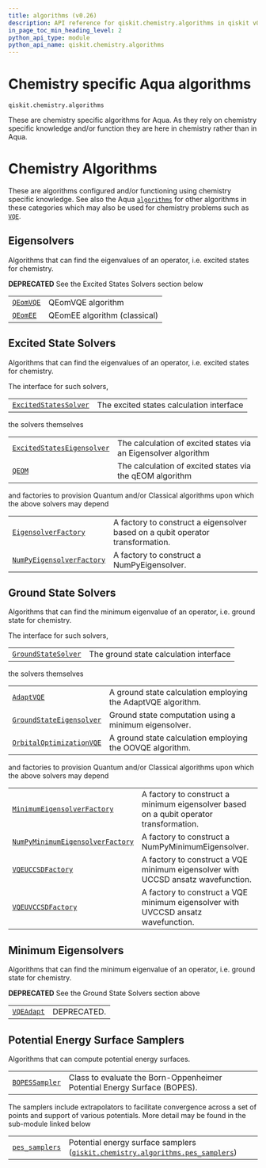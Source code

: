 ```yaml
---
title: algorithms (v0.26)
description: API reference for qiskit.chemistry.algorithms in qiskit v0.26
in_page_toc_min_heading_level: 2
python_api_type: module
python_api_name: qiskit.chemistry.algorithms
---
```


<span id="module-qiskit.chemistry.algorithms" />

<span id="qiskit-chemistry-algorithms" />

<span id="chemistry-specific-aqua-algorithms-qiskit-chemistry-algorithms" />

# Chemistry specific Aqua algorithms

`qiskit.chemistry.algorithms`

These are chemistry specific algorithms for Aqua. As they rely on chemistry specific knowledge and/or function they are here in chemistry rather than in Aqua.

# Chemistry Algorithms

These are algorithms configured and/or functioning using chemistry specific knowledge. See also the Aqua [`algorithms`](qiskit.aqua.algorithms#module-qiskit.aqua.algorithms "qiskit.aqua.algorithms") for other algorithms in these categories which may also be used for chemistry problems such as [`VQE`](qiskit.aqua.algorithms.VQE "qiskit.aqua.algorithms.VQE").

## Eigensolvers

Algorithms that can find the eigenvalues of an operator, i.e. excited states for chemistry.

**DEPRECATED** See the Excited States Solvers section below

|                                                                                        |                              |
| -------------------------------------------------------------------------------------- | ---------------------------- |
| [`QEomVQE`](qiskit.chemistry.algorithms.QEomVQE "qiskit.chemistry.algorithms.QEomVQE") | QEomVQE algorithm            |
| [`QEomEE`](qiskit.chemistry.algorithms.QEomEE "qiskit.chemistry.algorithms.QEomEE")    | QEomEE algorithm (classical) |

## Excited State Solvers

Algorithms that can find the eigenvalues of an operator, i.e. excited states for chemistry.

The interface for such solvers,

|                                                                                                                            |                                          |
| -------------------------------------------------------------------------------------------------------------------------- | ---------------------------------------- |
| [`ExcitedStatesSolver`](qiskit.chemistry.algorithms.ExcitedStatesSolver "qiskit.chemistry.algorithms.ExcitedStatesSolver") | The excited states calculation interface |

the solvers themselves

|                                                                                                                                           |                                                                |
| ----------------------------------------------------------------------------------------------------------------------------------------- | -------------------------------------------------------------- |
| [`ExcitedStatesEigensolver`](qiskit.chemistry.algorithms.ExcitedStatesEigensolver "qiskit.chemistry.algorithms.ExcitedStatesEigensolver") | The calculation of excited states via an Eigensolver algorithm |
| [`QEOM`](qiskit.chemistry.algorithms.QEOM "qiskit.chemistry.algorithms.QEOM")                                                             | The calculation of excited states via the qEOM algorithm       |

and factories to provision Quantum and/or Classical algorithms upon which the above solvers may depend

|                                                                                                                                        |                                                                                |
| -------------------------------------------------------------------------------------------------------------------------------------- | ------------------------------------------------------------------------------ |
| [`EigensolverFactory`](qiskit.chemistry.algorithms.EigensolverFactory "qiskit.chemistry.algorithms.EigensolverFactory")                | A factory to construct a eigensolver based on a qubit operator transformation. |
| [`NumPyEigensolverFactory`](qiskit.chemistry.algorithms.NumPyEigensolverFactory "qiskit.chemistry.algorithms.NumPyEigensolverFactory") | A factory to construct a NumPyEigensolver.                                     |

## Ground State Solvers

Algorithms that can find the minimum eigenvalue of an operator, i.e. ground state for chemistry.

The interface for such solvers,

|                                                                                                                      |                                        |
| -------------------------------------------------------------------------------------------------------------------- | -------------------------------------- |
| [`GroundStateSolver`](qiskit.chemistry.algorithms.GroundStateSolver "qiskit.chemistry.algorithms.GroundStateSolver") | The ground state calculation interface |

the solvers themselves

|                                                                                                                                     |                                                              |
| ----------------------------------------------------------------------------------------------------------------------------------- | ------------------------------------------------------------ |
| [`AdaptVQE`](qiskit.chemistry.algorithms.AdaptVQE "qiskit.chemistry.algorithms.AdaptVQE")                                           | A ground state calculation employing the AdaptVQE algorithm. |
| [`GroundStateEigensolver`](qiskit.chemistry.algorithms.GroundStateEigensolver "qiskit.chemistry.algorithms.GroundStateEigensolver") | Ground state computation using a minimum eigensolver.        |
| [`OrbitalOptimizationVQE`](qiskit.chemistry.algorithms.OrbitalOptimizationVQE "qiskit.chemistry.algorithms.OrbitalOptimizationVQE") | A ground state calculation employing the OOVQE algorithm.    |

and factories to provision Quantum and/or Classical algorithms upon which the above solvers may depend

|                                                                                                                                                             |                                                                                        |
| ----------------------------------------------------------------------------------------------------------------------------------------------------------- | -------------------------------------------------------------------------------------- |
| [`MinimumEigensolverFactory`](qiskit.chemistry.algorithms.MinimumEigensolverFactory "qiskit.chemistry.algorithms.MinimumEigensolverFactory")                | A factory to construct a minimum eigensolver based on a qubit operator transformation. |
| [`NumPyMinimumEigensolverFactory`](qiskit.chemistry.algorithms.NumPyMinimumEigensolverFactory "qiskit.chemistry.algorithms.NumPyMinimumEigensolverFactory") | A factory to construct a NumPyMinimumEigensolver.                                      |
| [`VQEUCCSDFactory`](qiskit.chemistry.algorithms.VQEUCCSDFactory "qiskit.chemistry.algorithms.VQEUCCSDFactory")                                              | A factory to construct a VQE minimum eigensolver with UCCSD ansatz wavefunction.       |
| [`VQEUVCCSDFactory`](qiskit.chemistry.algorithms.VQEUVCCSDFactory "qiskit.chemistry.algorithms.VQEUVCCSDFactory")                                           | A factory to construct a VQE minimum eigensolver with UVCCSD ansatz wavefunction.      |

## Minimum Eigensolvers

Algorithms that can find the minimum eigenvalue of an operator, i.e. ground state for chemistry.

**DEPRECATED** See the Ground State Solvers section above

|                                                                                           |             |
| ----------------------------------------------------------------------------------------- | ----------- |
| [`VQEAdapt`](qiskit.chemistry.algorithms.VQEAdapt "qiskit.chemistry.algorithms.VQEAdapt") | DEPRECATED. |

## Potential Energy Surface Samplers

Algorithms that can compute potential energy surfaces.

|                                                                                                       |                                                                          |
| ----------------------------------------------------------------------------------------------------- | ------------------------------------------------------------------------ |
| [`BOPESSampler`](qiskit.chemistry.algorithms.BOPESSampler "qiskit.chemistry.algorithms.BOPESSampler") | Class to evaluate the Born-Oppenheimer Potential Energy Surface (BOPES). |

The samplers include extrapolators to facilitate convergence across a set of points and support of various potentials. More detail may be found in the sub-module linked below

|                                                                                                                                                       |                                                                                                                                                                                                                       |
| ----------------------------------------------------------------------------------------------------------------------------------------------------- | --------------------------------------------------------------------------------------------------------------------------------------------------------------------------------------------------------------------- |
| [`pes_samplers`](qiskit.chemistry.algorithms.pes_samplers#module-qiskit.chemistry.algorithms.pes_samplers "qiskit.chemistry.algorithms.pes_samplers") | Potential energy surface samplers ([`qiskit.chemistry.algorithms.pes_samplers`](qiskit.chemistry.algorithms.pes_samplers#module-qiskit.chemistry.algorithms.pes_samplers "qiskit.chemistry.algorithms.pes_samplers")) |

